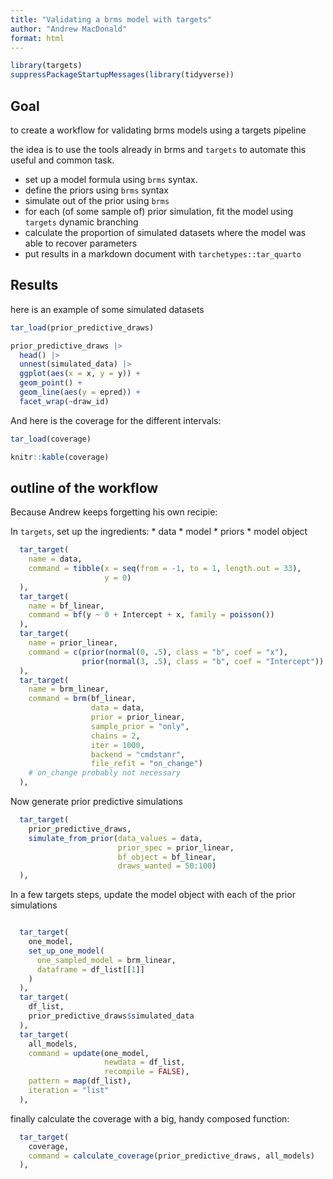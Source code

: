 ```yaml
---
title: "Validating a brms model with targets"
author: "Andrew MacDonald"
format: html
---
```


```r
library(targets)
suppressPackageStartupMessages(library(tidyverse))
```


## Goal

to create a workflow for validating brms models using a targets pipeline

the idea is to use the tools already in brms and `targets` to automate this useful and common task.

* set up a model formula using `brms` syntax.
* define the priors using `brms` syntax
* simulate out of the prior using `brms`
* for each (of some sample of) prior simulation, fit the model using `targets` dynamic branching
* calculate the proportion of simulated datasets where the model was able to recover parameters
* put results in a markdown document with `tarchetypes::tar_quarto`

## Results

here is an example of some simulated datasets

```r
tar_load(prior_predictive_draws)

prior_predictive_draws |> 
  head() |> 
  unnest(simulated_data) |> 
  ggplot(aes(x = x, y = y)) + 
  geom_point() + 
  geom_line(aes(y = epred)) + 
  facet_wrap(~draw_id)
```

And here is the coverage for the different intervals:

```r
tar_load(coverage)

knitr::kable(coverage)
```


## outline of the workflow

Because Andrew keeps forgetting his own recipie:

In `targets`, set up the ingredients: 
* data
* model
* priors
* model object

```r
  tar_target(
    name = data,
    command = tibble(x = seq(from = -1, to = 1, length.out = 33),
                     y = 0)
  ),
  tar_target(
    name = bf_linear,
    command = bf(y ~ 0 + Intercept + x, family = poisson())
  ),
  tar_target(
    name = prior_linear,
    command = c(prior(normal(0, .5), class = "b", coef = "x"),
                prior(normal(3, .5), class = "b", coef = "Intercept"))
  ),
  tar_target(
    name = brm_linear,
    command = brm(bf_linear,
                  data = data,
                  prior = prior_linear,
                  sample_prior = "only",
                  chains = 2,
                  iter = 1000,
                  backend = "cmdstanr",
                  file_refit = "on_change")
    # on_change probably not necessary
  ),
```

Now generate prior predictive simulations

```r
  tar_target(
    prior_predictive_draws,
    simulate_from_prior(data_values = data,
                        prior_spec = prior_linear,
                        bf_object = bf_linear,
                        draws_wanted = 50:100)
  ),
```


In a few targets steps, update the model object with each of the prior simulations

```r

  tar_target(
    one_model,
    set_up_one_model(
      one_sampled_model = brm_linear,
      dataframe = df_list[[1]]
    )
  ),
  tar_target(
    df_list,
    prior_predictive_draws$simulated_data
  ),
  tar_target(
    all_models,
    command = update(one_model,
                     newdata = df_list,
                     recompile = FALSE),
    pattern = map(df_list),
    iteration = "list"
  ),
```
finally calculate the coverage with a big, handy composed function:

```r
  tar_target(
    coverage,
    command = calculate_coverage(prior_predictive_draws, all_models)
  ),
```
